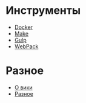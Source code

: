 = Инструменты =
* [[/tools/docker/|Docker]]
* [[/tools/make/|Make]]
* [[/tools/gulp/|Gulp]]
* [[/tools/webpack/|WebPack]]

= Разное =
* [[/about|О вики]]
* [[/other|Разное]]
